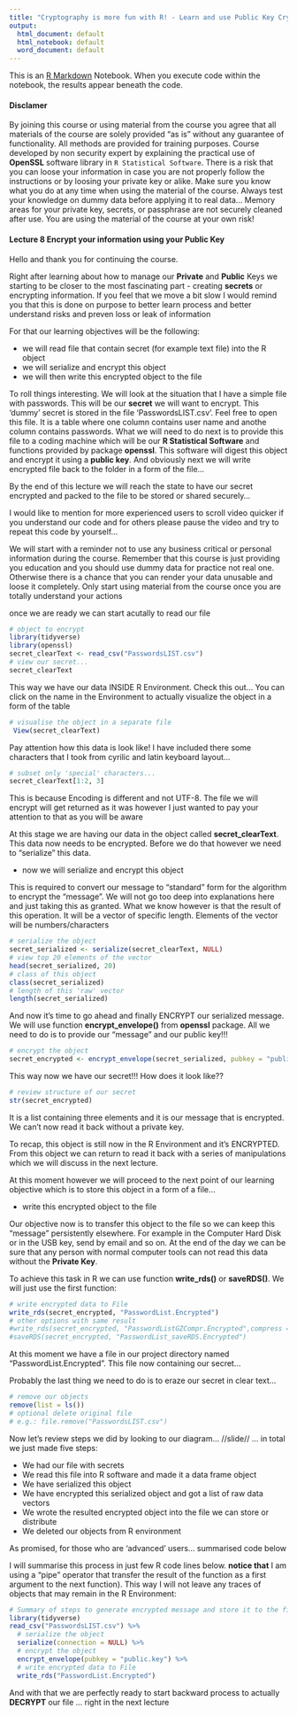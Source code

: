 ```yaml
---
title: "Cryptography is more fun with R! - Learn and use Public Key Cryptography with R Statistical Software"
output:
  html_document: default
  html_notebook: default
  word_document: default
---
```


This is an [R Markdown](http://rmarkdown.rstudio.com) Notebook. When you execute code within the notebook, the results appear beneath the code. 

#### Disclamer

By joining this course or using material from the course you agree that all materials of the course are solely provided "as is" without any guarantee of functionality. All methods are provided for training purposes. Course developed by non security expert by explaining the practical use of **OpenSSL** software library in `R Statistical Software`. There is a risk that you can loose your information in case you are not properly follow the instructions or by loosing your private key or alike. Make sure you know what you do at any time when using the material of the course. Always test your knowledge on dummy data before applying it to real data... Memory areas for your private key, secrets, or passphrase are not securely cleaned after use. You are using the material of the course at your own risk!

#### Lecture 8 Encrypt your information using your Public Key

Hello and thank you for continuing the course. 

Right after learning about how to manage our **Private** and **Public** Keys we starting to be closer to the most fascinating part - creating **secrets** or encrypting information. If you feel that we move a bit slow I would remind you that this is done on purpose to better learn process and better understand risks and preven loss or leak of information

For that our learning objectives will be the following:

* we will read file that contain secret (for example text file) into the R object
* we will serialize and encrypt this object
* we will then write this encrypted object to the file

To roll things interesting. We will look at the situation that I have a simple file with passwords. This will be our **secret** we will want to encrypt. This 'dummy' secret is stored in the file 'PasswordsLIST.csv'. Feel free to open this file. It is a table where one column contains user name and anothe column contains passwords. What we will need to do next is to provide this file to a coding machine which will be our **R Statistical Software** and functions provided by package **openssl**. This software will digest this object and encrypt it using a **public key**. And obviously next we will write encrypted file back to the folder in a form of the file...

By the end of this lecture we will reach the state to have our secret encrypted and packed to the file to be stored or shared securely...

I would like to mention for more experienced users to scroll video quicker if you understand our code and for others please pause the video and try to repeat this code by yourself...

We will start with a reminder not to use any business critical or personal information during the course. Remember that this course is just providing you education and you should use dummy data for practice not real one. Otherwise there is a chance that you can render your data unusable and loose it completely. Only start using material from the course once you are totally understand your actions

once we are ready we can start acutally to read our file

```r
# object to encrypt
library(tidyverse)
library(openssl)
secret_clearText <- read_csv("PasswordsLIST.csv")
# view our secret...
secret_clearText
```

This way we have our data INSIDE R Environment. Check this out... You can click on the name in the Environment to actually visualize the object in a form of the table

```r
# visualise the object in a separate file
 View(secret_clearText)
```

Pay attention how this data is look like! I have included there some characters that I took from cyrilic and latin keyboard layout...

```r
# subset only 'special' characters...
secret_clearText[1:2, 3]
```

This is because Encoding is different and not UTF-8. The file we will encrypt will get returned as it was however I just wanted to pay your attention to that as you will be aware

At this stage we are having our data in the object called **secret_clearText**. This data now needs to be encrypted. Before we do that however we need to "serialize" this data. 

* now we will serialize and encrypt this object

This is required to convert our message to "standard" form for the algorithm to encrypt the "message". We will not go too deep into explanations here and just taking this as granted. What we know however is that the result of this operation. It will be a vector of specific length. Elements of the vector will be numbers/characters

```r
# serialize the object
secret_serialized <- serialize(secret_clearText, NULL)
# view top 20 elements of the vector
head(secret_serialized, 20)
# class of this object
class(secret_serialized)
# length of this 'raw' vector
length(secret_serialized)
```

And now it's time to go ahead and finally ENCRYPT our serialized message. We will use function **encrypt_envelope()** from **openssl** package. All we need to do is to provide our "message" and our public key!!!

```r
# encrypt the object
secret_encrypted <- encrypt_envelope(secret_serialized, pubkey = "public.key")
```

This way now we have our secret!!! How does it look like??

```r
# review structure of our secret
str(secret_encrypted)
```

It is a list containing three elements and it is our message that is encrypted. We can't now read it back without a private key.

To recap, this object is still now in the R Environment and it's ENCRYPTED. From this object we can return to read it back with a series of manipulations which we will discuss in the next lecture. 

At this moment however we will proceed to the next point of our learning objective which is to store this object in a form of a file...

* write this encrypted object to the file

Our objective now is to transfer this object to the file so we can keep this "message" persistently elsewhere. For example in the Computer Hard Disk or in the USB key, send by email and so on. At the end of the day we can be sure that any person with normal computer tools can not read this data without the **Private Key**. 

To achieve this task in R we can use function **write_rds()** or **saveRDS()**. We will just use the first function:

```r
# write encrypted data to File
write_rds(secret_encrypted, "PasswordList.Encrypted")
# other options with same result
#write_rds(secret_encrypted, "PasswordListGZCompr.Encrypted",compress = "gz")
#saveRDS(secret_encrypted, "PasswordList_saveRDS.Encrypted")
```

At this moment we have a file in our project directory named "PasswordList.Encrypted". This file now containing our secret... 

Probably the last thing we need to do is to eraze our secret in clear text... 

```r
# remove our objects
remove(list = ls())
# optional delete original file
# e.g.: file.remove("PasswordsLIST.csv")
```


Now let's review steps we did by looking to our diagram... //slide// ... in total we just made five steps:

* We had our file with secrets
* We read this file into R software and made it a data frame object
* We have serialized this object 
* We have encrypted this serialized object and got a list of raw data vectors
* We wrote the resulted encrypted object into the file we can store or distribute
* We deleted our objects from R environment

As promised, for those who are 'advanced' users... summarised code below

I will summarise this process in just few R code lines below. **notice that** I am using a "pipe" operator that transfer the result of the function as a first argument to the next function). This way I will not leave any traces of objects that may remain in the R Environment:

```r
# Summary of steps to generate encrypted message and store it to the file
library(tidyverse)
read_csv("PasswordsLIST.csv") %>% 
  # serialize the object
  serialize(connection = NULL) %>% 
  # encrypt the object
  encrypt_envelope(pubkey = "public.key") %>% 
  # write encrypted data to File
  write_rds("PasswordList.Encrypted")
```

And with that we are perfectly ready to start backward process to actually **DECRYPT** our file ... right in the next lecture
